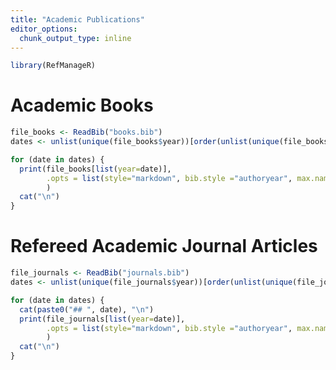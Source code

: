 ```yaml
---
title: "Academic Publications"
editor_options: 
  chunk_output_type: inline
---
```


```r
library(RefManageR)
```

# Academic Books

```r
file_books <- ReadBib("books.bib")
dates <- unlist(unique(file_books$year))[order(unlist(unique(file_books$year)), decreasing = TRUE)]

for (date in dates) {
  print(file_books[list(year=date)], 
        .opts = list(style="markdown", bib.style ="authoryear", max.names = 10, dashed = FALSE)
        )
  cat("\n")
}

```

# Refereed Academic Journal Articles

```r
file_journals <- ReadBib("journals.bib")
dates <- unlist(unique(file_journals$year))[order(unlist(unique(file_journals$year)), decreasing = TRUE)]

for (date in dates) {
  cat(paste0("## ", date), "\n")
  print(file_journals[list(year=date)], 
        .opts = list(style="markdown", bib.style ="authoryear", max.names = 10, dashed = FALSE)
        )
  cat("\n")
}
```